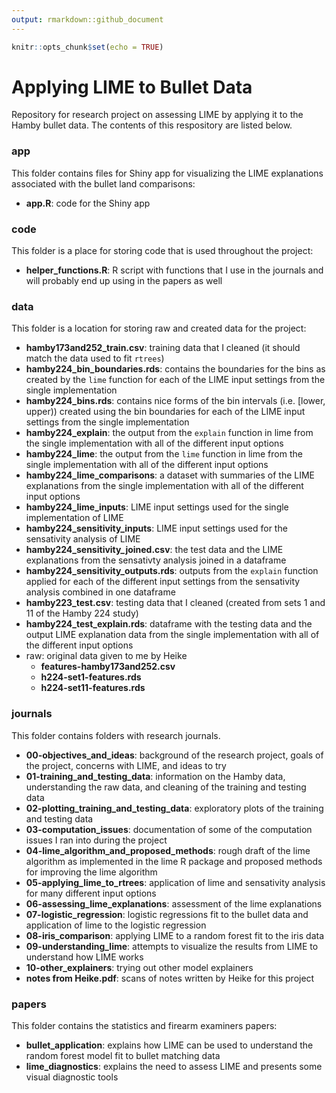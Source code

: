 ```yaml
---
output: rmarkdown::github_document
---
```


```r
knitr::opts_chunk$set(echo = TRUE)
```

# Applying LIME to Bullet Data

Repository for research project on assessing LIME by applying it to the Hamby bullet data. The contents of this respository are listed below.

### app

This folder contains files for Shiny app for visualizing the LIME explanations associated with the bullet land comparisons: 

- **app.R**: code for the Shiny app

### code

This folder is a place for storing code that is used throughout the project:

- **helper_functions.R**: R script with functions that I use in the journals and will probably end up using in the papers as well

### data

This folder is a location for storing raw and created data for the project:

- **hamby173and252_train.csv**: training data that I cleaned (it should match the data used to fit `rtrees`)
- **hamby224_bin_boundaries.rds**: contains the boundaries for the bins as created by the `lime` function for each of the LIME input settings from the single implementation 
- **hamby224_bins.rds**: contains nice forms of the bin intervals (i.e. [lower, upper)) created using the bin boundaries for each of the LIME input settings from the single implementation 
- **hamby224_explain**: the output from the `explain` function in lime from the single implementation with all of the different input options
- **hamby224_lime**: the output from the `lime` function in lime from the single implementation with all of the different input options
- **hamby224_lime_comparisons**: a dataset with summaries of the LIME explanations from the single implementation with all of the different input options
- **hamby224_lime_inputs**: LIME input settings used for the single implementation of LIME
- **hamby224_sensitivity_inputs**: LIME input settings used for the sensativity analysis of LIME
- **hamby224_sensitivity_joined.csv**: the test data and the LIME explanations from the sensativty analysis joined in a dataframe
- **hamby224_sensitivity_outputs.rds**: outputs from the `explain` function applied for each of the different input settings from the sensativity analysis combined in one dataframe
- **hamby223_test.csv**: testing data that I cleaned (created from sets 1 and 11 of the Hamby 224 study)
- **hamby224_test_explain.rds**: dataframe with the testing data and the output LIME explanation data from the single implementation with all of the different input options
- raw: original data given to me by Heike
    - **features-hamby173and252.csv**
    - **h224-set1-features.rds**
    - **h224-set11-features.rds**
  
### journals

This folder contains folders with research journals.

- **00-objectives_and_ideas**: background of the research project, goals of the project, concerns with LIME, and ideas to try
- **01-training_and_testing_data**: information on the Hamby data, understanding the raw data, and cleaning of the training and testing data
- **02-plotting_training_and_testing_data**: exploratory plots of the training and testing data
- **03-computation_issues**: documentation of some of the computation issues I ran into during the project
- **04-lime_algorithm_and_proposed_methods**: rough draft of the lime algorithm as implemented in the lime R package and proposed methods for improving the lime algorithm
- **05-applying_lime_to_rtrees**: application of lime and sensativity analysis for many different input options
- **06-assessing_lime_explanations**: assessment of the lime explanations
- **07-logistic_regression**: logistic regressions fit to the bullet data and application of lime to the logistic regression
- **08-iris_comparison**: applying LIME to a random forest fit to the iris data
- **09-understanding_lime**: attempts to visualize the results from LIME to understand how LIME works
- **10-other_explainers**: trying out other model explainers
- **notes from Heike.pdf**: scans of notes written by Heike for this project

### papers

This folder contains the statistics and firearm examiners papers: 

- **bullet_application**: explains how LIME can be used to understand the random forest model fit to bullet matching data
- **lime_diagnostics**: explains the need to assess LIME and presents some visual diagnostic tools